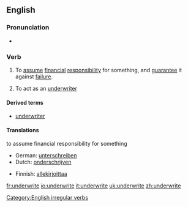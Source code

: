 ==English==

===Pronunciation===
*{{IPA|/ʌndəɻ'ɻaɪt/}}

===Verb===
{{en-verb|underwrites|underwriting|underwrote|underwritten}}

#{{transitive}} To [[assume]] [[financial]] [[responsibility]] for something, and [[guarantee]] it against [[failure]].
#{{intransitive}} To act as an [[underwriter]]

====Derived terms====
*[[underwriter]]

====Translations====
;to assume financial responsibility for something
{{top}}
*German: [[unterschreiben]]
*Dutch: [[onderschrijven]]
{{mid}}
*Finnish: [[allekirjoittaa]]
{{bottom}}

[[Category:English irregular verbs]]

[[fr:underwrite]]
[[io:underwrite]]
[[it:underwrite]]
[[uk:underwrite]]
[[zh:underwrite]]